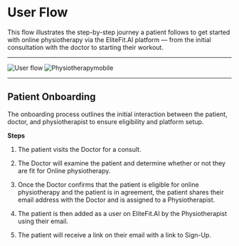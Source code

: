 # User Flow

This flow illustrates the step-by-step journey a patient follows to get started with online physiotherapy via the EliteFit.AI platform — from the initial consultation with the doctor to starting their workout.

---

![User flow](/img/User.webp)
![Physiotherapymobile](/img/User1.webp)

---

## Patient Onboarding

The onboarding process outlines the initial interaction between the patient, doctor, and physiotherapist to ensure eligibility and platform setup.

**Steps**

1. The patient visits the Doctor for a consult.

2. The Doctor will examine the patient and determine whether or not they are fit for Online physiotherapy.

3. Once the Doctor confirms that the patient is eligible for online physiotherapy and the patient is in agreement, the patient shares their email address with the Doctor and is assigned to a Physiotherapist.

4. The patient is then added as a user on EliteFit.AI by the Physiotherapist using their email.

5. The patient will receive a link on their email with a link to Sign-Up.